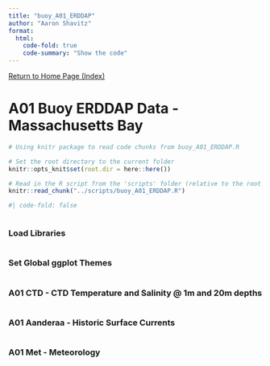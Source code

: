 ```yaml
---
title: "buoy_A01_ERDDAP"
author: "Aaron Shavitz"
format: 
  html:
    code-fold: true
    code-summary: "Show the code"
---
```

[Return to Home Page (Index)](https://ashavitz.github.io/wellfleet_project/)

# A01 Buoy ERDDAP Data - Massachusetts Bay

```r
# Using knitr package to read code chunks from buoy_A01_ERDDAP.R

# Set the root directory to the current folder
knitr::opts_knit$set(root.dir = here::here())

# Read in the R script from the 'scripts' folder (relative to the root project directory)
knitr::read_chunk("../scripts/buoy_A01_ERDDAP.R")
```

```r
#| code-fold: false
```

```r
```

### Load Libraries
```r
```

### Set Global ggplot Themes
```r
```

### A01 CTD - CTD Temperature and Salinity @ 1m and 20m depths
```r
```

### A01 Aanderaa - Historic Surface Currents
```r
```

### A01 Met - Meteorology
```r
```
